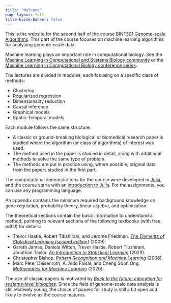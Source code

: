 ```yaml
---
title: "Welcome"
page-layout: full
title-block-banner: false
---
```

This is the website for the second half of the course [BINF301 Genome-scale Algorithms][1]. This part of the course focuses on machine learning algorithms for analyzing genome-scale data.

Machine learning plays an important role in computational biology. See the [Machine Learning in Computational and Systems Biology community](http://cosi.iscb.org/wiki/MLCSB:Home) or the [Machine Learning in Computational Biology conference series](http://mlcb.org).

The lectures are divided in modules, each focusing on a specific class of methods:

- Clustering
- Regularized regression
- Dimensionality reduction
- Causal inference
- Graphical models
- Spatio-Temporal models

Each module follows the same structure:

- A classic or ground-breaking biological or biomedical research paper is studied where the algorithm (or class of algorithms) of interest was used.
- The method used in the paper is studied in detail, along with additional methods to solve the same type of problem. 
- The methods are put in practice using, where possible, original data from the papers studied in the first part. 

The computational demonstrations for the course were developed in [Julia][2], and the course starts with an [introduction to Julia](julia-intro.qmd). For the assignments, you can use any programming language.

An appendix contains the minimum required background knowledge on gene regulation, probability theory, linear algebra, and optimization.

The theoretical sections contain the basic information to understand a method, pointing to relevant sections of the following textbooks (with free pdfs!) for details:

- Trevor Hastie, Robert Tibshirani, and Jerome Friedman. [*The Elements of Statistical Learning (second edition)*](https://hastie.su.domains/ElemStatLearn/) (2009).
- Gareth James, Daniela Witten, Trevor Hastie, Robert Tibshirani, Jonathan Taylor. [*An Introduction to Statistical Learning*](https://www.statlearning.com/) (2023).
- Christopher Bishop. [*Pattern Recognition and Machine Learning*](https://www.microsoft.com/en-us/research/publication/pattern-recognition-machine-learning/) (2006).
- Marc Peter Deisenroth, A. Aldo Faisal, and Cheng Soon Ong. [*Mathematics for Machine Learning*](https://mml-book.github.io/) (2020).

The use of classic papers is motivated by [*Back to the future: education for systems-level biologists*](https://pubmed.ncbi.nlm.nih.gov/16990789/). Since the field of genome-scale data analysis is still relatively young, the choice of papers for study is still a bit open and likely to evolve as the course matures.



[1]: https://www4.uib.no/en/courses/BINF301
[2]: https://julialang.org/